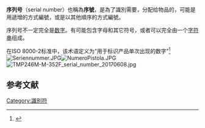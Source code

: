 {{Expand language|1=en|time=2021-03-21T08:39:56+00:00}}
'''序列号'''（serial number）也稱為'''序號'''，是為了識別需要，分配给物品的{{le|唯一标识符|unique identifier}}，可能是用遞增的方式編號，或是以其他順序的方式編號。

序列号不一定完全是[[数字|数字]]。有可能包含字母和其它符号，或者可以完全由一个[[字符串|字符串]]组成。

在ISO 8000-2标准中，该术语定义为“用于标识产品单次出现的数字”<ref>{{Cite web|title=ISO 8000-2:2018 Data quality|url=https://www.iso.org/obp/ui/#iso:std:iso:8000:-2:ed-3:v1:en:term:3.13.2|accessdate=2021-04-17|language=en|archive-date=2016-06-17|archive-url=https://web.archive.org/web/20160617031837/https://www.iso.org/obp/ui/#iso:std:iso:8000:-2:ed-3:v1:en:term:3.13.2|dead-url=no}}</ref>
[[Image:Seriennummer.JPG|thumb]][[File:NumeroPistola.JPG|thumb]]
[[File:TMP246M-M-352F_serial_number_20170608.jpg|thumb]]

==参考文献==
{{Reflist}}
[[Category:識別符|Category:識別符]]